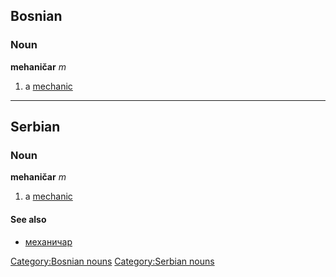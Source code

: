 ==Bosnian==
===Noun===
'''mehaničar''' ''m''
#a [[mechanic]]
[[Category:Bosnian nouns]]
----
==Serbian==
===Noun===
'''mehaničar''' ''m''
#a [[mechanic]]
====See also====
*[[механичар]]
[[Category:Serbian nouns]]
